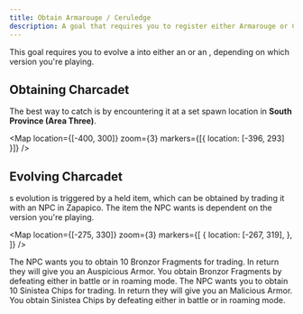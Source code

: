 ```yaml
---
title: Obtain Armarouge / Ceruledge
description: A goal that requires you to register either Armarouge or Ceruledege in your Pokédex.
---
```



This goal requires you to evolve a <Pokemon name="Charcadet" /> into either an <Pokemon name="Armarouge" /> or an <Pokemon name="Ceruledge" />,
depending on which version you're playing.

## Obtaining Charcadet

The best way to catch <Pokemon name="Charcadet" /> is by encountering it at a set spawn location in **South Province (Area Three)**.

<Map location={[-400, 300]} zoom={3} markers={[{
  location: [-396, 293]
}]} />

## Evolving Charcadet

<Pokemon name="Charcadet" />s evolution is triggered by a held item, which can
be obtained by trading it with an NPC in Zapapico. The item the NPC wants is
dependent on the version you're playing.

<Map
  location={[-275, 330]}
  zoom={3}
  markers={[
    {
      location: [-267, 319],
    },
  ]}
/>

<Tabs>
  <TabItem label="Bronzor Fragments (Scarlet)">
    The NPC wants you to obtain 10 Bronzor Fragments for trading. In return they
    will give you an Auspicious Armor. You obtain Bronzor Fragments by defeating
    <Pokemon name="Bronzor" /> either in battle or in roaming mode.
  </TabItem>
  <TabItem label="Sinistea Chips (Violet)">
    The NPC wants you to obtain 10 Sinistea Chips for trading. In return they
    will give you an Malicious Armor. You obtain Sinistea Chips by defeating
    <Pokemon name="Sinistea" /> either in battle or in roaming mode.
  </TabItem>
</Tabs>

